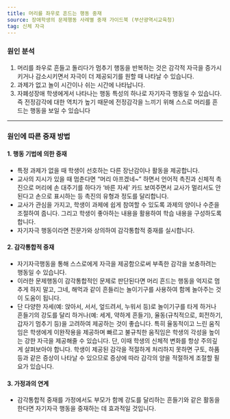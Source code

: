 ```yaml
---
title: 머리를 좌우로 흔드는 행동 중재
source: 장애학생의 문제행동 사례별 중재 가이드북 (부산광역시교육청)
tag: 신체 자극
---
```


### 원인 분석

1. 머리를 좌우로 흔들고 돌리다가 멈추기 행동을 반복하는 것은 감각적 자극을 증가시키거나 감소시키면서 자극이 더 제공되기를 원할 때 나타날 수 있습니다.
2. 과제가 없고 놀이 시간이나 쉬는 시간에 나타납니다.
3. 자폐성장애 학생에게서 나타나는 행동 특성의 하나로 자기자극 행동일 수 있습니다. 즉 전정감각에 대한 역치가 높기 때문에 전정감각을 느끼기 위해 스스로 머리를 흔드는 행동을 보일 수 있습니다

---

### 원인에 따른 중재 방법

#### 1. 행동 기법에 의한 중재

- 특정 과제가 없을 때 학생이 선호하는 다른 장난감이나 활동을 제공합니다.
- 교사의 지시가 있을 때 멈춘다면 “머리 아프겠네~” 하면서 언어적 촉진과 신체적 촉진으로 머리에 손 대주기를 하다가 ‘바른 자세’ 카드 보여주면서 교사가 멀리서도 안 된다고 손으로 표시하는 등 촉진의 유형과 정도를 달리합니다.
- 교사가 관심을 가지고, 학생이 과제에 쉽게 참여할 수 있도록 과제의 양이나 수준을 조절하여 줍니다. 그리고 학생이 좋아하는 내용을 활용하여 학습 내용을 구성하도록 합니다.
- 자기자극 행동이라면 전문가와 상의하여 감각통합적 중재를 실시합니다.

#### 2. 감각통합적 중재

- 자기자극행동을 통해 스스로에게 자극을 제공함으로써 부족한 감각을 보충하려는 행동일 수 있습니다.
- 이러한 문제행동이 감각통합적인 문제로 판단된다면 머리 흔드는 행동을 억지로 멈추게 하지 말고, 그네, 해먹과 같이 흔들리는 놀이기구를 사용하여 함께 놀아주는 것이 도움이 됩니다.
- 단 다양한 자세(예: 앉아서, 서서, 엎드려서, 누워서 등)로 놀이기구를 타게 하거나 흔들기의 강도를 달리 하거나(예: 세게, 약하게 흔들기), 율동(규칙적으로, 회전하기, 갑자기 멈추기 등)을 고려하여 제공하는 것이 좋습니다. 특히 율동적이고 느린 움직임은 학생에게 이완작용을 제공하며 빠르고 불규칙한 움직임은 학생의 각성을 높이는 강한 자극을 제공해줄 수 있습니다. 단, 이때 학생의 신체적 변화를 항상 주의깊게 살펴보아야 합니다. 학생이 제공된 감각을 적절하게 처리하지 못하면 구토, 하품 등과 같은 증상이 나타날 수 있으므로 증상에 따라 감각의 양을 적절하게 조절할 필요가 있습니다.

#### 3. 가정과의 연계

- 감각통합적 중재를 가정에서도 부모가 함께 강도를 달리하는 흔들기와 같은 활동을 한다면 자기자극 행동을 중재하는 데 효과적일 것입니다.
